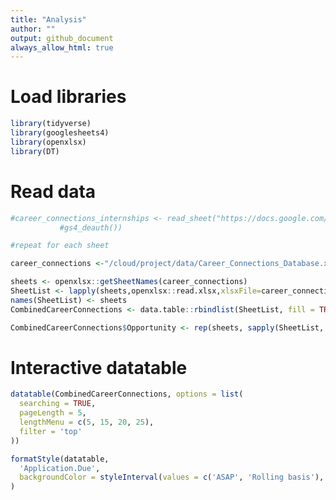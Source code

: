 ```yaml
---
title: "Analysis"
author: ""
output: github_document
always_allow_html: true
---
```


# Load libraries

```r
library(tidyverse)
library(googlesheets4)
library(openxlsx)
library(DT)
```

# Read data

```r
#career_connections_internships <- read_sheet("https://docs.google.com/spreadsheets/d/1_iSvNe37MX_rvaBNmIgu37PffRk5jXE4qdLSiyZ-Q7w/edit#gid=0", sheet = 1,
           #gs4_deauth())

#repeat for each sheet
```


```r

career_connections <-"/cloud/project/data/Career_Connections_Database.xlsx"

sheets <- openxlsx::getSheetNames(career_connections)
SheetList <- lapply(sheets,openxlsx::read.xlsx,xlsxFile=career_connections)
names(SheetList) <- sheets
CombinedCareerConnections <- data.table::rbindlist(SheetList, fill = TRUE)

CombinedCareerConnections$Opportunity <- rep(sheets, sapply(SheetList, nrow))

```

# Interactive datatable

```r

datatable(CombinedCareerConnections, options = list(
  searching = TRUE, 
  pageLength = 5,
  lengthMenu = c(5, 15, 20, 25),
  filter = 'top'
))

```

```r
formatStyle(datatable, 
  'Application.Due', 
  backgroundColor = styleInterval(values = c('ASAP', 'Rolling basis'), colors = c('red', 'orange'))
)
```

